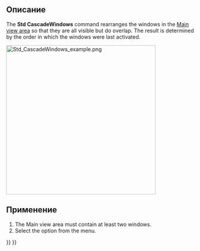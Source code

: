 <languages/>

{{Docnav/ru
|[[Std_TileWindows/ru|Команда "Плиткой"]]
|[[Std_Windows/ru|Команда "Окна..."]]
|[[Std_Windows_Menu/ru|Меню "Окна"]]
|IconL=Std_TileWindows.svg
|IconR=Std_Windows.svg
|IconC=Freecad.svg
}}

{{GuiCommand
|Name=Std CascadeWindows
|MenuLocation=Windows → Cascade
|Workbenches=All
|SeeAlso=[[Std_TileWindows|Std TileWindows]]
}}

<span id="Description"></span>
==Описание==

The '''Std CascadeWindows''' command rearranges the windows in the [[Main_view_area|Main view area]] so that they are all visible but do overlap. The result is determined by the order in which the windows were last activated.

[[Image:Std_CascadeWindows_example.png|400px]]
{{Caption|Main view area with three cascaded windows}}

<span id="Usage"></span>
==Применение==

# The Main view area must contain at least two windows.
# Select the {{MenuCommand|Windows → [[Image:Std_CascadeWindows.svg|16px]] Cascade}} option from the menu.


{{Docnav/ru
|[[Std_TileWindows/ru|Команда "Плиткой"]]
|[[Std_Windows/ru|Команда "Окна..."]]
|[[Std_Windows_Menu/ru|Меню "Окна"]]
|IconL=Std_TileWindows.svg
|IconR=Std_Windows.svg
|IconC=Freecad.svg
}}

{{Std_Base_navi{{#translation:}}}}
{{Userdocnavi{{#translation:}}}}